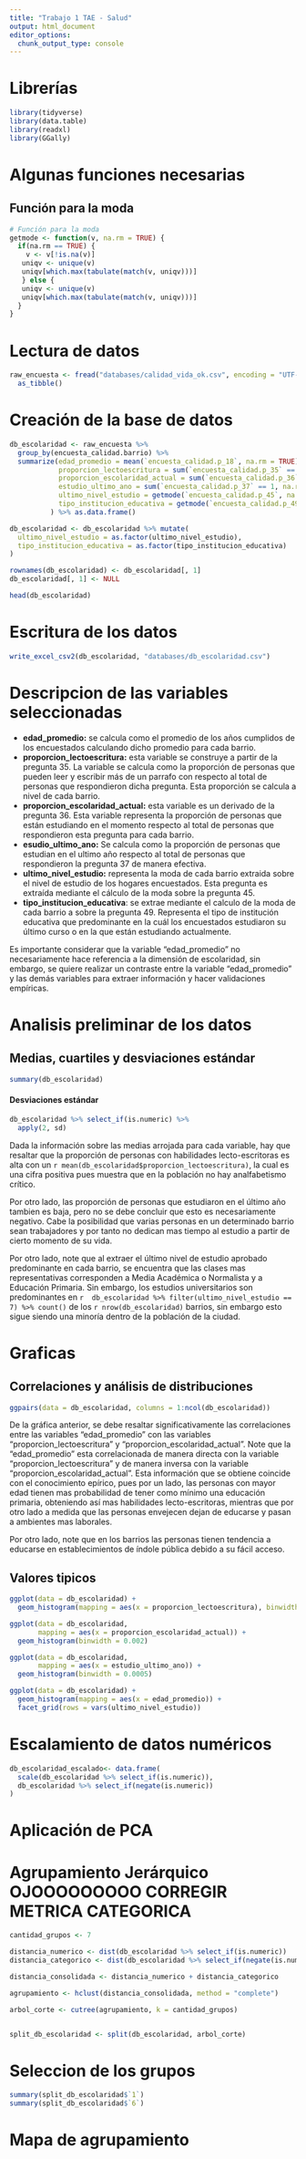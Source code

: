 ```yaml
---
title: "Trabajo 1 TAE - Salud"
output: html_document
editor_options: 
  chunk_output_type: console
---
```


# Librerías

```r
library(tidyverse)
library(data.table)
library(readxl)
library(GGally)
```

# Algunas funciones necesarias

## Función para la moda

```r
# Función para la moda
getmode <- function(v, na.rm = TRUE) {
  if(na.rm == TRUE) {
    v <- v[!is.na(v)]
   uniqv <- unique(v)
   uniqv[which.max(tabulate(match(v, uniqv)))]
   } else {
   uniqv <- unique(v)
   uniqv[which.max(tabulate(match(v, uniqv)))]
  }
}
```


# Lectura de datos

```r
raw_encuesta <- fread("databases/calidad_vida_ok.csv", encoding = "UTF-8") %>% 
  as_tibble()
```

# Creación de la base de datos
```r
db_escolaridad <- raw_encuesta %>% 
  group_by(encuesta_calidad.barrio) %>% 
  summarize(edad_promedio = mean(`encuesta_calidad.p_18`, na.rm = TRUE),
            proporcion_lectoescritura = sum(`encuesta_calidad.p_35` == 1, na.rm = TRUE) / sum(!is.na(`encuesta_calidad.p_35`), na.rm = TRUE),
            proporcion_escolaridad_actual = sum(`encuesta_calidad.p_36` == 1, na.rm = TRUE) / sum(!is.na(`encuesta_calidad.p_36`), na.rm = TRUE),
            estudio_ultimo_ano = sum(`encuesta_calidad.p_37` == 1, na.rm = TRUE) / sum(!is.na(`encuesta_calidad.p_37`), na.rm = TRUE),
            ultimo_nivel_estudio = getmode(`encuesta_calidad.p_45`, na.rm = TRUE),
            tipo_institucion_educativa = getmode(`encuesta_calidad.p_49`, na.rm = TRUE)
          ) %>% as.data.frame()

db_escolaridad <- db_escolaridad %>% mutate(
  ultimo_nivel_estudio = as.factor(ultimo_nivel_estudio),
  tipo_institucion_educativa = as.factor(tipo_institucion_educativa)
)

rownames(db_escolaridad) <- db_escolaridad[, 1]
db_escolaridad[, 1] <- NULL

head(db_escolaridad)
```



# Escritura de los datos

```r
write_excel_csv2(db_escolaridad, "databases/db_escolaridad.csv")
```

# Descripcion de las variables seleccionadas

* **edad_promedio:** se calcula como el promedio de los años cumplidos de los encuestados calculando dicho promedio para cada barrio.
* **proporcion_lectoescritura:** esta variable se construye a partir de la pregunta 35. La variable se calcula como la proporción de personas que pueden leer y escribir más de un parrafo con respecto al total de personas que respondieron dicha pregunta. Esta proporción se calcula a nivel de cada barrio.
* **proporcion_escolaridad_actual:** esta variable es un derivado de la pregunta 36. Esta variable representa la proporción de personas que están estudiando en el momento respecto al total de personas que respondieron esta pregunta para cada barrio.
* **esudio_ultimo_ano:** Se calcula como la proporción de personas que estudian en el ultimo año respecto al total de personas que respondieron la pregunta 37 de manera efectiva.
* **ultimo_nivel_estudio:** representa la moda de cada barrio extraida sobre el nivel de estudio de los hogares encuestados. Esta pregunta es extraída mediante el cálculo de la moda sobre la pregunta 45.
* **tipo_institucion_educativa**: se extrae mediante el calculo de la moda de cada barrio a sobre la pregunta 49. Representa el tipo de institución educativa que predominante en la cuál los encuestados estudiaron su último curso o en la que están estudiando actualmente.

Es importante considerar que la variable "edad_promedio" no necesariamente hace referencia a la dimensión de escolaridad, sin embargo, se quiere realizar un contraste entre la variable "edad_promedio" y las demás variables para extraer información y hacer validaciones empíricas.

# Analisis preliminar de los datos

## Medias, cuartiles y desviaciones estándar

```r
summary(db_escolaridad)
```

#### Desviaciones estándar

``` r
db_escolaridad %>% select_if(is.numeric) %>% 
  apply(2, sd)
```

Dada la información sobre las medias arrojada para cada variable, hay que resaltar que la proporción de personas con habilidades lecto-escritoras es alta con un `r mean(db_escolaridad$proporcion_lectoescritura)`, la cual es una cifra positiva pues muestra que en la población no hay analfabetismo crítico.

Por otro lado, las proporción de personas que estudiaron en el último año tambien es baja, pero no se debe concluir que esto es necesariamente negativo. Cabe la posibilidad que varias personas en un determinado barrio sean trabajadores y por tanto no dedican mas tiempo al estudio a partir de cierto momento de su vida.

Por otro lado, note que al extraer el último nivel de estudio aprobado predominante en cada barrio, se encuentra que las clases mas representativas corresponden a Media Académica o Normalista y a Educación Primaria. Sin embargo, los estudios universitarios son predominantes en `r  db_escolaridad %>% filter(ultimo_nivel_estudio == 7) %>% count()` de los `r nrow(db_escolaridad)` barrios, sin embargo esto sigue siendo una minoría dentro de la población de la ciudad.

# Graficas

## Correlaciones y análisis de distribuciones

```r
ggpairs(data = db_escolaridad, columns = 1:ncol(db_escolaridad))
```

De la gráfica anterior, se debe resaltar significativamente las correlaciones entre las variables "edad_promedio" con las variables "proporcion_lectoescritura" y "proporcion_escolaridad_actual". Note que la "edad_promedio" esta correlacionada de manera directa con la variable "proporcion_lectoescritura" y de manera inversa con la variable "proporcion_escolaridad_actual". Esta información que se obtiene coincide con el conocimiento epírico, pues por un lado, las personas con mayor edad tienen mas probabilidad de tener como mínimo una educación primaria, obteniendo así mas habilidades lecto-escritoras, mientras que por otro lado a medida que las personas envejecen dejan de educarse y pasan a ambientes mas laborales.

Por otro lado, note que en los barrios las personas tienen tendencia a educarse en establecimientos de índole pública debido a su fácil acceso.


## Valores tipicos

```r
ggplot(data = db_escolaridad) +
  geom_histogram(mapping = aes(x = proporcion_lectoescritura), binwidth = 0.002)
```

```r
ggplot(data = db_escolaridad,
       mapping = aes(x = proporcion_escolaridad_actual)) +
  geom_histogram(binwidth = 0.002)
```

```r
ggplot(data = db_escolaridad,
       mapping = aes(x = estudio_ultimo_ano)) +
  geom_histogram(binwidth = 0.0005)
```

```r
ggplot(data = db_escolaridad) +
  geom_histogram(mapping = aes(x = edad_promedio)) +
  facet_grid(rows = vars(ultimo_nivel_estudio))
```

# Escalamiento de datos numéricos

```r
db_escolaridad_escalado<- data.frame(
  scale(db_escolaridad %>% select_if(is.numeric)),
  db_escolaridad %>% select_if(negate(is.numeric))
)
```

# Aplicación de PCA

# Agrupamiento Jerárquico OJOOOOOOOOO CORREGIR METRICA CATEGORICA

```r
cantidad_grupos <- 7

distancia_numerico <- dist(db_escolaridad %>% select_if(is.numeric))
distancia_categorico <- dist(db_escolaridad %>% select_if(negate(is.numeric)))

distancia_consolidada <- distancia_numerico + distancia_categorico

agrupamiento <- hclust(distancia_consolidada, method = "complete")

arbol_corte <- cutree(agrupamiento, k = cantidad_grupos)


split_db_escolaridad <- split(db_escolaridad, arbol_corte)

```

# Seleccion de los grupos

```r
summary(split_db_escolaridad$`1`)
summary(split_db_escolaridad$`6`)
```

# Mapa de agrupamiento 





